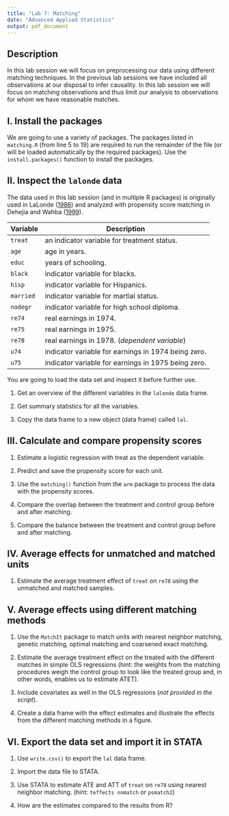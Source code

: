 ```yaml
---
title: "Lab 7: Matching"
date: "Advanced Applied Statistics"
output: pdf_document
---
```


## Description

In this lab session we will focus on preprocessing our data using different matching techniques. In the previous lab sessions we have included all observations at our disposal to infer causality. In this lab session we will focus on matching observations and thus limit our analysis to observations for whom we have reasonable matches.

## I. Install the packages

We are going to use a variety of packages. The packages listed in `matching.R` (from line 5 to 19) are required to run the remainder of the file (or will be loaded automatically by the required packages). Use the `install.packages()` function to install the packages. 

## II. Inspect the `lalonde` data

The data used in this lab session (and in multiple R packages) is originally used in LaLonde ([1986](http://www.jstor.org/stable/1806062)) and analyzed with propensity score matching in Dehejia and Wahba ([1999](http://www.jstor.org/stable/2669919)). 

| Variable   | Description                                         |
|------------|-----------------------------------------------------|
| `treat`    | an indicator variable for treatment status.         |
| `age`      | age in years.                                       |
| `educ`     | years of schooling.                                 |
| `black`    | indicator variable for blacks.                      |
| `hisp`     | indicator variable for Hispanics.                   |
| `married`  | indicator variable for martial status.              |
| `nodegr`   | indicator variable for high school diploma.         |
| `re74`     | real earnings in 1974.                              |
| `re75`     | real earnings in 1975.                              |
| `re78`     | real earnings in 1978. (_dependent variable_)       |
| `u74`      | indicator variable for earnings in 1974 being zero. |
| `u75`      | indicator variable for earnings in 1975 being zero. |

You are going to load the data set and inspect it before further use.

1. Get an overview of the different variables in the `lalonde` data frame.

2. Get summary statistics for all the variables.

3. Copy the data frame to a new object (data frame) called `lal`.

## III. Calculate and compare propensity scores

1. Estimate a logistic regression with treat as the dependent variable.

2. Predict and save the propensity score for each unit.

3. Use the `matching()` function from the `arm` package to process the data with the propensity scores.

4. Compare the overlap between the treatment and control group before and after matching.

5. Compare the balance between the treatment and control group before and after matching.

## IV. Average effects for unmatched and matched units

1. Estimate the average treatment effect of `treat` on `re78` using the unmatched and matched samples. 

## V. Average effects using different matching methods

1. Use the `MatchIt` package to match units with nearest neighbor matching, genetic matching, optimal matching and coarsened exact matching.

2. Estimate the average treatment effect on the treated with the different matches in simple OLS regressions (hint: the weights from the matching procedures weigh the control group to look like the treated group and, in other words, enables us to estimate ATET).

3. Include covariates as well in the OLS regressions (_not provided in the script_).

4. Create a data frame with the effect estimates and illustrate the effects from the different matching methods in a figure.

## VI. Export the data set and import it in STATA

1. Use `write.csv()` to export the `lal` data frame.

2. Import the data file to STATA.

3. Use STATA to estimate ATE and ATT of `treat` on `re78` using nearest neighbor matching. (hint: `teffects nnmatch` or `psmatch2`)

4. How are the estimates compared to the results from R? 
